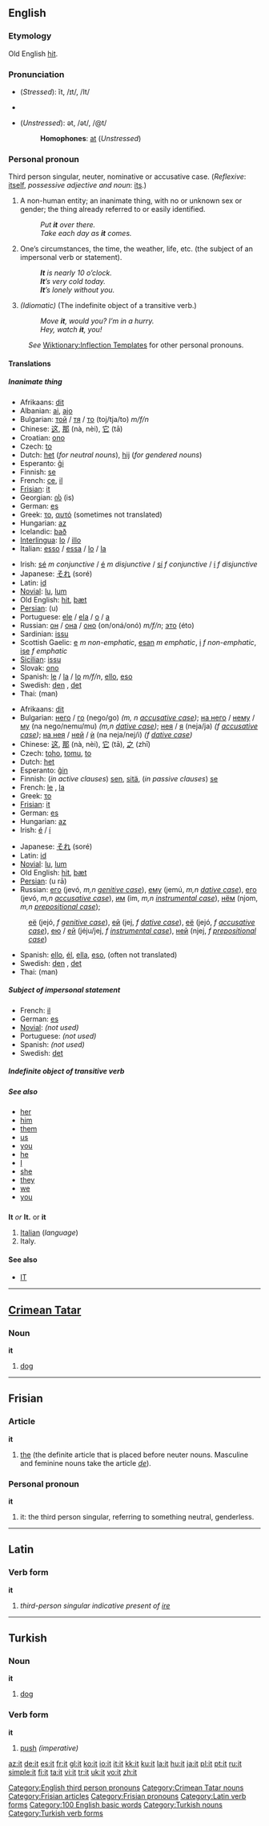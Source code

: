 {{see|IT|-ît}}
==English==

{{rank|his|with|is|13|it|for|as|had}}

===Etymology===
Old English [[hit#Old English|hit]].

===Pronunciation===
*(''Stressed''): ĭt, /ɪt/, /It/
*{{audio|en-us-it.ogg|Audio (US)}}
*:{{rhymes|ɪt}}
*(''Unstressed''): ət, /ət/, /@t/
*:'''Homophones''': [[at]] (''Unstressed'')

{{rfc-header|Personal pronoun}}
===Personal pronoun===
Third person singular, neuter, nominative or accusative case.
(''Reflexive'': [[itself]], ''possessive adjective and noun'': [[its]].)

# A non-human entity; an inanimate thing, with no or unknown sex or gender; the thing already referred to or easily identified.
#:''Put '''it''' over there.''
#:''Take each day as '''it''' comes.''
# One’s circumstances, the time, the weather, life, etc. (the subject of an impersonal verb or statement).
#:'' '''It''' is nearly 10 o’clock.''
#:'' '''It'''’s very cold today.''
#:'' '''It'''’s lonely without you.''
# ''(Idiomatic)'' (The indefinite object of a transitive verb.)
#:''Move '''it''', would you?  I’m in a hurry.''
#:''Hey, watch '''it''', you!''

:''See'' [[Wiktionary:Inflection Templates]] for other personal pronouns.

====Translations====

=====Inanimate thing=====
{{trans-top|Subject}}
*Afrikaans: [[dit]]
*Albanian: [[ai]], [[ajo]]
*Bulgarian: [[той]] / [[тя]] / [[то]] (toj/tja/to) ''m/f/n''
*Chinese: [[这]], [[那]] (nà, nèi), [[它]] (tā)
*Croatian: [[ono]]
*Czech: [[to]]
*Dutch: [[het]] (''for neutral nouns''), [[hij]] (''for gendered nouns'')
*Esperanto: [[ĝi]]
*Finnish: [[se]]
*French: [[ce]], [[il]]
*[[Frisian]]: [[it#Frisian|it]]
*Georgian: [[ის]] (is)
*German: [[es]]
*Greek: [[το]], [[αυτό]] (sometimes not translated)
*Hungarian: [[az]]
*Icelandic: [[það]]
*[[Interlingua]]: [[lo]] / [[illo]]
*Italian: [[esso]] / [[essa]] / [[lo]] / [[la]]
{{trans-mid}}
*Irish: [[sé]] ''m conjunctive'' / [[é]] ''m disjunctive'' / [[sí]] ''f conjunctive'' / [[í]] ''f disjunctive''
*Japanese: [[それ]] (soré)
*Latin: [[id]]
*[[Novial]]: [[lu]], [[lum]]
*Old English: [[hit#Old English|hit]], [[þæt]]
*[[Persian]]: {{FAchar|[[او]]}} (u)
*Portuguese: [[ele]] / [[ela]] / [[o]] / [[a]]
*Russian: [[он]] / [[она]] / [[оно]] (on/oná/onó) ''m/f/n''; [[это]] (éto)
*Sardinian: [[issu]]
*Scottish Gaelic: [[e]] ''m non-emphatic'', [[esan]] ''m emphatic'', [[i]] ''f non-emphatic'', [[ise]] ''f emphatic''
*[[Sicilian]]: [[issu]]
*Slovak: [[ono]]
*Spanish: [[le]] / [[la]] / [[lo]] ''m/f/n'', [[ello]], [[eso]]
*Swedish: [[den]] {{c}}, [[det]] {{n}}
*Thai: {{THchar|[[มัน]]}} (man)
{{trans-bottom}}

{{trans-top|Object}}
*Afrikaans: [[dit]]
*Bulgarian: [[него]] / [[го]] (nego/go) ''(m, n [[accusative case]])''; [[на него]] / [[нему]] / [[му]] (na nego/nemu/mu) ''(m,n [[dative case]])''; [[нея]] / [[я]] (neja/ja) ''(f [[accusative case]])''; [[на нея]] / [[ней]] / [[ѝ]] (na neja/nej/i) ''(f [[dative case]])''
*Chinese: [[这]], [[那]] (nà, nèi), [[它]] (tā), [[之]] (zhī)
*Czech: [[toho]], [[tomu]], [[to]]
*Dutch: [[het]]
*Esperanto: [[ĝin]]
*Finnish: (''in active clauses'') [[sen]], [[sitä]], (''in passive clauses'') [[se]]
*French: [[le#French|le]] {{m}}, [[la#French|la]] {{f}}
*Greek: [[το]]
*[[Frisian]]: [[it#Frisian|it]]
*German: [[es]]
*Hungarian: [[az]]
*Irish: [[é]] {{m}} / [[í]] {{f}}
{{trans-mid}}
*Japanese: [[それ]] (soré)
*Latin: [[id]]
*[[Novial]]: [[lu]], [[lum]]
*Old English: [[hit#Old English|hit]], [[þæt]]
*[[Persian]]: {{FAchar|[[او را]]}} (u rā)
*Russian: [[его]] (jevó, ''m,n [[genitive case]]''), [[ему]] (jemú, ''m,n [[dative case]]''), [[его]] (jevó, ''m,n [[accusative case]]''), [[им]] (im, ''m,n [[instrumental case]]''), [[нём]] (njom, ''m,n [[prepositional case]]'');
:[[её]] (jejó, ''f [[genitive case]]''), [[ей]] (jej, ''f [[dative case]]''), [[её]] (jejó, ''f [[accusative case]]''), [[ею]] / [[ей]] (jéju/jej, ''f [[instrumental case]]''), [[ней]] (njej, ''f [[prepositional case]]'')
*Spanish: [[ello]], [[él]], [[ella]], [[eso]], (often not translated)
*Swedish: [[den]] {{c}}, [[det]] {{n}}
*Thai: {{THchar|[[มัน]]}} (man)
{{trans-bottom}}

=====Subject of impersonal statement=====
{{trans-top}}
*French: [[il#French|il]]
*German: [[es#German|es]]
*[[Novial]]: ''(not used)''
*Portuguese: ''(not used)''
*Spanish: ''(not used)''
*Swedish: [[det]]
{{trans-bottom}}

=====Indefinite object of transitive verb=====

=====See also=====
*[[her]]
*[[him]]
*[[them]]
*[[us]]
*[[you]]
*[[he]]
*[[I]]
*[[she]]
*[[they]]
*[[we]]
*[[you]]

==={{abbreviation}}===
'''It''' ''or'' '''It.''' or '''it'''

# [[Italian]] (''language'')
# Italy.

====See also====
*[[IT]]

[[Category:English third person pronouns]]

----

==[[Crimean Tatar]]==

===Noun===
'''it'''

# [[dog]]

[[Category:Crimean Tatar nouns]]

----

==Frisian==

===Article===
'''it''' {{n}}

# [[the]] (the definite article that is placed before neuter nouns. Masculine and feminine nouns take the article ''[[de]]'').

===Personal pronoun===
'''it'''

# it: the third person singular, referring to something neutral, genderless.

[[Category:Frisian articles]]
[[Category:Frisian pronouns]]

----

==Latin==

===Verb form===
'''it'''

# ''third-person singular indicative present of [[ire]]''

[[Category:Latin verb forms]]

----

==Turkish==

===Noun===
'''it'''

# [[dog]]

===Verb form===
'''it'''

# [[push]] ''(imperative)''

[[Category:100 English basic words]]
[[Category:Turkish nouns]]
[[Category:Turkish verb forms]]

[[az:it]]
[[de:it]]
[[es:it]]
[[fr:it]]
[[gl:it]]
[[ko:it]]
[[io:it]]
[[it:it]]
[[kk:it]]
[[ku:it]]
[[la:it]]
[[hu:it]]
[[ja:it]]
[[pl:it]]
[[pt:it]]
[[ru:it]]
[[simple:it]]
[[fi:it]]
[[ta:it]]
[[vi:it]]
[[tr:it]]
[[uk:it]]
[[vo:it]]
[[zh:it]]